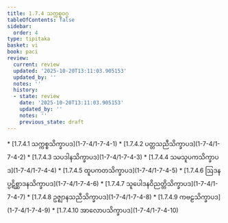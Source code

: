 ```yaml
---
title: 1.7.4 သက္ကစ္စဝဂ္ဂ
tableOfContents: false
sidebar:
  order: 4
type: tipitaka
basket: vi
book: paci
review:
  current: review
  updated: '2025-10-20T13:11:03.905153'
  updated_by: ''
  notes: ''
  history:
  - state: review
    date: '2025-10-20T13:11:03.905153'
    updated_by: ''
    notes: ''
    previous_state: draft
---
```



<DynamicBreadcrumb />


<ReviewStatus review={frontmatter.review} showDetails={true} />

<HypothesisAnnotation frontmatter={frontmatter} />



<TableOfContents book="paci" section="1.7.4">
* [1.7.4.1 သက္ကစ္စသိက္ခာပဒ](1-7-4/1-7-4-1)
* [1.7.4.2 ပတ္တသညီသိက္ခာပဒ](1-7-4/1-7-4-2)
* [1.7.4.3 သပဒါနသိက္ခာပဒ](1-7-4/1-7-4-3)
* [1.7.4.4 သမသူပကသိက္ခာပဒ](1-7-4/1-7-4-4)
* [1.7.4.5 ထူပကတသိက္ခာပဒ](1-7-4/1-7-4-5)
* [1.7.4.6 ဩဒနပ္ပဋိစ္ဆာဒနသိက္ခာပဒ](1-7-4/1-7-4-6)
* [1.7.4.7 သူပေါဒနဝိညတ္တိသိက္ခာပဒ](1-7-4/1-7-4-7)
* [1.7.4.8 ဥဇ္ဈာနသညီသိက္ခာပဒ](1-7-4/1-7-4-8)
* [1.7.4.9 ကဗဠသိက္ခာပဒ](1-7-4/1-7-4-9)
* [1.7.4.10 အာလောပသိက္ခာပဒ](1-7-4/1-7-4-10)
</TableOfContents>